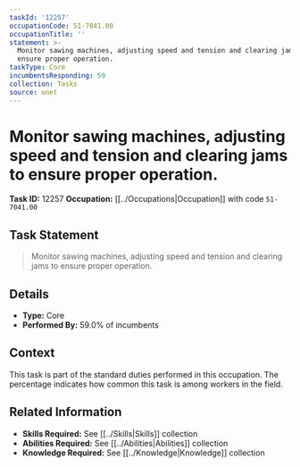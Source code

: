 ```yaml
---
taskId: '12257'
occupationCode: 51-7041.00
occupationTitle: ''
statement: >-
  Monitor sawing machines, adjusting speed and tension and clearing jams to
  ensure proper operation.
taskType: Core
incumbentsResponding: 59
collection: Tasks
source: onet
---
```

# Monitor sawing machines, adjusting speed and tension and clearing jams to ensure proper operation.

**Task ID:** 12257
**Occupation:** [[../Occupations|Occupation]] with code `51-7041.00`

## Task Statement

> Monitor sawing machines, adjusting speed and tension and clearing jams to ensure proper operation.

## Details

- **Type:** Core
- **Performed By:** 59.0% of incumbents

## Context

This task is part of the standard duties performed in this occupation. The percentage indicates how common this task is among workers in the field.

## Related Information

- **Skills Required:** See [[../Skills|Skills]] collection
- **Abilities Required:** See [[../Abilities|Abilities]] collection
- **Knowledge Required:** See [[../Knowledge|Knowledge]] collection
